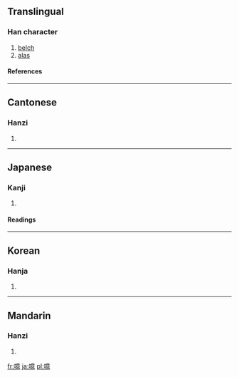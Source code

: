 ==Translingual==
===Han character===
{{Han char|rn=30|rad=口|as=13|sn=16|four=6003<sub>6</sub>|canj=口卜廿心 (RYTP)}}
# [[belch]]
# [[alas]]
====References====
{{Han ref|kx=0210.080|dkj=04381|dj=0432.310|hdz=10694.010|uh=566B|ud=22123|bh=BEB3|bd=48819}}
----
==Cantonese==
===Hanzi===
{{yue-hanzi|jyut=|y=yi1}}
# {{defn|Cantonese}}
----
==Japanese==
===Kanji===
{{ja-kanji|grade=|rs=口13}}
# {{defn|Japanese}} 
====Readings====
{{ja-readings|on=[[い]] (i), [[あい]] (ai), [[おく]] (oku)|kun=[[あう]] (au), [[おくび]] (okubi)}}
----
==Korean==
===Hanja===
{{ko-hanja|hangeul=[[희]], [[애]]|rv=hui, ae|mr=hŭi, ae}}
# {{defn|Korean}}
----
==Mandarin==
===Hanzi===
{{cmn-hanzi|pin=[[yī]] ([[yi1]])|wg=i<sup>1</sup>}}
# {{defn|Mandarin}}

[[fr:噫]]
[[ja:噫]]
[[pl:噫]]